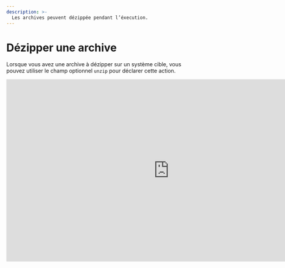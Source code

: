 ```yaml
---
description: >-
  Les archives peuvent dézippée pendant l’éxecution.
---
```


# Dézipper une archive

Lorsque vous avez une archive à dézipper sur un système cible, vous pouvez utiliser le champ optionnel `unzip` pour déclarer cette action.

<iframe width="853" height="480" src="https://www.youtube.com/embed/OGkHGkOau0A?si=2SGnJQW5kKza0dsh?rel=0" title="YouTube video player" frameborder="0" allow="fullscreen; accelerometer;" allowfullscreen/>

## Déclaration

Dans le cas où vous auriez une archive à dézipper, vous pouvez utiliser le champ `unzip` pour déclarer cette action. Il faut bien entendu que vous déclariez un fichier avec les extensions suivante:

- `.zip`
- `.tar`
- `.tar.gz`
- `.tar.bz2`
- `.tar.xz`
- `.rar`
- `.7z`

Et que vous indiquerez le chemin du dossier destination. En effet, il est obligatoire de dézipper l'archive dans un dossier.

<FileTree>
  <FileTree.Folder name="playbook" defaultOpen>
    <FileTree.Folder name=".git">
        <FileTree.File name="..." />
    </FileTree.Folder>
    <FileTree.Folder name=".aiop">
        <FileTree.File name="inventory_config.yml" />
        <FileTree.File name="inventory.yml" />
        <FileTree.File name="playbook.yml" />
    </FileTree.Folder>
    <FileTree.Folder name="ressources" defaultOpen>
        <FileTree.File name=".aml" />
        <FileTree.File name="archive.zip" />
    </FileTree.Folder>
  </FileTree.Folder>
</FileTree>

```yaml {2, 3} filename="ressources/.aml" /dossier/
- source: archive.zip
  destination: dossier/
  unzip: True
  compatibility:
    - ...
```

<Callout type="warning" emoji="⚠️">
 Pour indiquer le chemin du dossier destination, il est obligatoire de terminer par un `/`.
</Callout>

Par défaut, le champ `unzip` est déclaré à `False` et ne dézippera donc pas le fichier. Il est donc nécessaire de le déclarer à `True` pour que l'archive soit dézippée.

## Ignorer des dossiers et fichiers à dézipper

Vous pouvez ignorer certains fichiers ou dossiers de l'archive en remplaçant la valeur `True` dans le champ `unzip` par une liste de chaines de caractères. Cette méthode est inspiré du gitignore (vous pouvez retrouver des patterns ici -> [Github](https://gist.github.com/jstnlvns/ebaa046fae16543cc9efc7f24bcd0e31)).

Nous avons une archive avec le contenu suivant:

<FileTree>
  <FileTree.Folder name="archive.zip" defaultOpen>
    <FileTree.Folder name="dossier_quelconque" defaultOpen>
        <FileTree.File name="fichier_quelconque.cpp" />
    </FileTree.Folder>
    <FileTree.File name="mon_fichier.txt" />
    <FileTree.Folder name="dossier_a_supp" defaultOpen>
        <FileTree.File name="mais_fichier_a_garder.txt" />
        <FileTree.File name="mon_fichier_autre_fichier.txt" />
        <FileTree.File name="ma_video.mp4" />
    </FileTree.Folder>
  </FileTree.Folder>
</FileTree>

Et la déclaration suivante:

```yaml {4, 5, 6} filename="ressources/.aml"
- source: archive.zip
  destination: dossier_destination/
  unzip:
    - "*.txt"
    - "dossier_a_supp/**"
    - "!dossier_a_supp/mais_fichier_a_garder.txt"
  compatibility:
    - ...
```

Dans l'exemple ci-dessus, tous les fichiers avec l'extention `.txt` et le dossier `dossier_a_supp/**` seront ignorés lors de la décompression. Ils n'apparaitrons donc pas dans le dissier `dossier_destination`. Le fichier `dossier_a_supp/mais_fichier_a_garder.txt` en revanche sera conservé.

Le contenu du dossier `dossier_destination` sera:

<FileTree>
  <FileTree.Folder name="dossier_destination" defaultOpen>
    <FileTree.Folder name="dossier_quelconque" defaultOpen>
        <FileTree.File name="fichier_quelconque.cpp" />
    </FileTree.Folder>
    <FileTree.Folder name="dossier_a_supp" defaultOpen>
        <FileTree.File name="mais_fichier_a_garder.txt" />
    </FileTree.Folder>
  </FileTree.Folder>
</FileTree>

## Décompression à la racine du package

Si vous souhaitez décompresser votre archive à la racine du package (et non dans le dossier `dossier_destination`), vous pouvez employer la syntaxe suivante.

```yaml {2} filename="ressources/.aml"
- source: archive.zip
  destination: ./
  unzip: true
  compatibility:
    - ...
```
